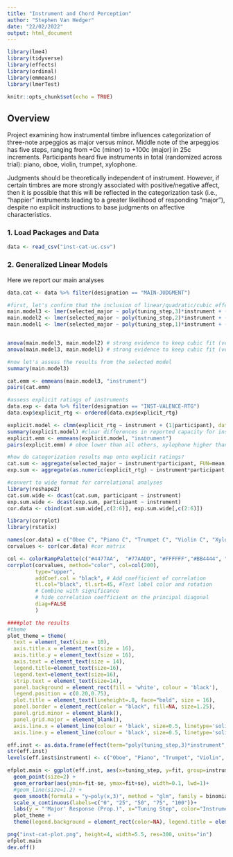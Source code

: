 ```yaml
---
title: "Instrument and Chord Perception"
author: "Stephen Van Hedger"
date: "22/02/2022"
output: html_document
---
```


```r
library(lme4)
library(tidyverse)
library(effects)
library(ordinal)
library(emmeans)
library(lmerTest)

knitr::opts_chunk$set(echo = TRUE)
```

## Overview

Project examining how instrumental timbre influences categorization of three-note arpeggios as major versus minor. Middle note of the arpeggios has five steps, ranging from +0c (minor) to +100c (major) in 25c increments. Participants heard five instruments in total (randomized across trial): piano, oboe, violin, trumpet, xylophone.

Judgments should be theoretically independent of instrument. However, if certain timbres are more strongly associated with positive/negative affect, then it is possible that this will be reflected in the categorization task (i.e., "happier" instruments leading to a greater likelihood of responding "major"), despite no explicit instructions to base judgments on affective characteristics.

### 1. Load Packages and Data
```r
data <- read_csv("inst-cat-uc.csv")
```

### 2. Generalized Linear Models

Here we report our main analyses

```r
data.cat <- data %>% filter(designation == "MAIN-JUDGMENT")

#first, let's confirm that the inclusion of linear/quadratic/cubic effects is warranted via nested models
main.model3 <- lmer(selected_major ~ poly(tuning_step,3)*instrument + (1+instrument|participant), data=data.cat)
main.model2 <- lmer(selected_major ~ poly(tuning_step,2)*instrument + (1+instrument|participant), data=data.cat)
main.model1 <- lmer(selected_major ~ poly(tuning_step,1)*instrument + (1+instrument|participant), data=data.cat)


anova(main.model3, main.model2) # strong evidence to keep cubic fit (versus just quadratic + linear)
anova(main.model3, main.model1) # strong evidence to keep cubic fit (versus just linear)

#now let's assess the results from the selected model
summary(main.model3)

cat.emm <- emmeans(main.model3, "instrument")
pairs(cat.emm)

#assess explicit ratings of instruments
data.exp <- data %>% filter(designation == "INST-VALENCE-RTG")
data.exp$explicit_rtg <- ordered(data.exp$explicit_rtg)

explicit.model <- clmm(explicit_rtg ~ instrument + (1|participant), data=data.exp)
summary(explicit.model) #clear differences in reported capacity for instruments to play happy/sad
explicit.emm <- emmeans(explicit.model, "instrument")
pairs(explicit.emm) # oboe lower than all others, xylophone higher than all others except trumpet

#how do categorization results map onto explicit ratings?
cat.sum <- aggregate(selected_major ~ instrument*participant, FUN=mean,data=data.cat)
exp.sum <- aggregate(as.numeric(explicit_rtg) ~ instrument*participant, FUN=mean,data=data.exp)

#convert to wide format for correlational analyses
library(reshape2)
cat.sum.wide <- dcast(cat.sum, participant ~ instrument)
exp.sum.wide <- dcast(exp.sum, participant ~ instrument)
cor.data <- cbind(cat.sum.wide[,c(2:6)], exp.sum.wide[,c(2:6)])

library(corrplot)
library(rstatix)

names(cor.data) = c("Oboe C", "Piano C", "Trumpet C", "Violin C", "Xylophone C", "Oboe E", "Piano E", "Trumpet E", "Violin E", "Xylophone E")
corvalues <- cor(cor.data) #cor matrix

col <- colorRampPalette(c("#4477AA",  "#77AADD", "#FFFFFF","#BB4444", "#EE9988"))
corrplot(corvalues, method="color", col=col(200),    
         type="upper", 
         addCoef.col = "black", # Add coefficient of correlation
         tl.col="black", tl.srt=45, #Text label color and rotation
         # Combine with significance
         # hide correlation coefficient on the principal diagonal
         diag=FALSE 
         )

####plot the results
#theme
plot_theme = theme(
  text = element_text(size = 10),
  axis.title.x = element_text(size = 16),
  axis.title.y = element_text(size = 16),
  axis.text = element_text(size = 14),
  legend.title=element_text(size=16),
  legend.text=element_text(size=16),
  strip.text = element_text(size=14),
  panel.background = element_rect(fill = 'white', colour = 'black'),
  legend.position = c(0.20,0.75),
  plot.title = element_text(lineheight=.8, face="bold", size = 16),
  panel.border = element_rect(color = "black", fill=NA, size=1.25),
  panel.grid.minor = element_blank(),
  panel.grid.major = element_blank(),
  axis.line.x = element_line(colour = 'black', size=0.5, linetype='solid'),
  axis.line.y = element_line(colour = 'black', size=0.5, linetype='solid'))

eff.inst <- as.data.frame(effect(term="poly(tuning_step,3)*instrument", mod=main.model))
str(eff.inst)
levels(eff.inst$instrument) <- c("Oboe", "Piano", "Trumpet", "Violin", "Xylophone",NA)

efplot.main <- ggplot(eff.inst, aes(x=tuning_step, y=fit, group=instrument, color=instrument, fill=instrument)) + 
  geom_point(size=2) + 
  geom_errorbar(aes(ymin=fit-se, ymax=fit+se), width=0.1, lwd=1)+
  #geom_line(size=1.2) +
  geom_smooth(formula = "y~poly(x,3)", method = "glm", family = binomial, se = FALSE)+
  scale_x_continuous(labels=c("0", "25", "50", "75", "100"))+
  labs(y = "'Major' Response (Prop.)", x="Tuning Step", color="Instrument", fill="Instrument") +
  plot_theme +
  theme(legend.background = element_rect(color=NA), legend.title = element_text(), legend.box="vertical", legend.margin=margin())

png("inst-cat-plot.png", height=4, width=5.5, res=300, units="in")
efplot.main
dev.off()
```
